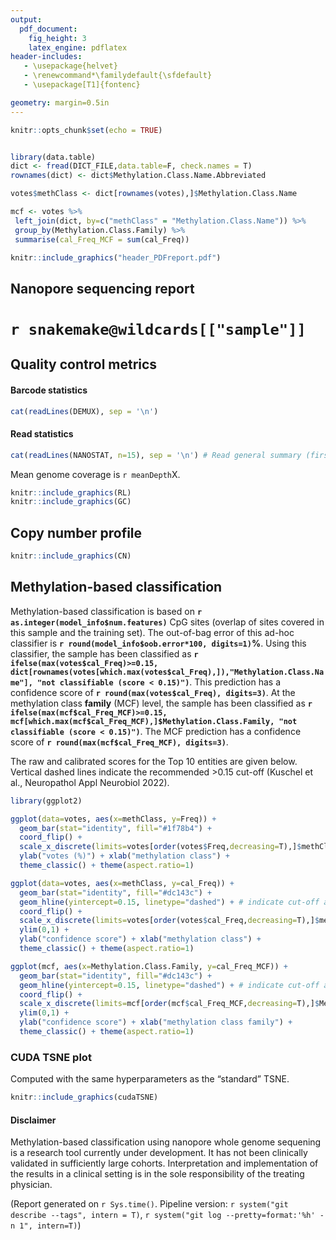 ```yaml
---
output:
  pdf_document:
    fig_height: 3
    latex_engine: pdflatex
header-includes:
   - \usepackage{helvet}
   - \renewcommand*\familydefault{\sfdefault}
   - \usepackage[T1]{fontenc}

geometry: margin=0.5in
---
```


```r

knitr::opts_chunk$set(echo = TRUE)


library(data.table)
dict <- fread(DICT_FILE,data.table=F, check.names = T)
rownames(dict) <- dict$Methylation.Class.Name.Abbreviated

votes$methClass <- dict[rownames(votes),]$Methylation.Class.Name

mcf <- votes %>%
 left_join(dict, by=c("methClass" = "Methylation.Class.Name")) %>%
 group_by(Methylation.Class.Family) %>%
 summarise(cal_Freq_MCF = sum(cal_Freq))
```

```r
knitr::include_graphics("header_PDFreport.pdf")
```


## Nanopore sequencing report

# `r snakemake@wildcards[["sample"]]`

## Quality control metrics

#### Barcode statistics

```r
cat(readLines(DEMUX), sep = '\n')
```

#### Read statistics

```r
cat(readLines(NANOSTAT, n=15), sep = '\n') # Read general summary (first 15 lines) of NanoStat statistics
```

Mean genome coverage is `r meanDepth`X.

```r
knitr::include_graphics(RL)
knitr::include_graphics(GC)
```

## Copy number profile

```r
knitr::include_graphics(CN)
```

## Methylation-based classification

Methylation-based classification is based on **`r as.integer(model_info$num.features)`** CpG sites (overlap of sites covered in this sample and the training set).
The out-of-bag error of this ad-hoc classifier is **`r round(model_info$oob.error*100, digits=1)`%**.
Using this classifier, the sample has been classified as **`r ifelse(max(votes$cal_Freq)>=0.15, dict[rownames(votes[which.max(votes$cal_Freq),]),"Methylation.Class.Name"], "not classifiable (score < 0.15)")`**.
This prediction has a confidence score of **`r round(max(votes$cal_Freq), digits=3)`**.
At the methylation class **family** (MCF) level, the sample has been classified as **`r ifelse(max(mcf$cal_Freq_MCF)>=0.15, mcf[which.max(mcf$cal_Freq_MCF),]$Methylation.Class.Family, "not classifiable (score < 0.15)")`**. The MCF prediction has a confidence score of **`r round(max(mcf$cal_Freq_MCF), digits=3)`**.

The raw and calibrated scores for the Top 10 entities are given below.
Vertical dashed lines indicate the recommended >0.15 cut-off (Kuschel et al., Neuropathol Appl Neurobiol 2022).

```r
library(ggplot2)

ggplot(data=votes, aes(x=methClass, y=Freq)) +
  geom_bar(stat="identity", fill="#1f78b4") +
  coord_flip() +
  scale_x_discrete(limits=votes[order(votes$Freq,decreasing=T),]$methClass[10:1]) +
  ylab("votes (%)") + xlab("methylation class") +
  theme_classic() + theme(aspect.ratio=1)
```

```r
ggplot(data=votes, aes(x=methClass, y=cal_Freq)) +
  geom_bar(stat="identity", fill="#dc143c") +
  geom_hline(yintercept=0.15, linetype="dashed") + # indicate cut-off as in Kuschel et al., NAN 2022
  coord_flip() +
  scale_x_discrete(limits=votes[order(votes$cal_Freq,decreasing=T),]$methClass[10:1]) +
  ylim(0,1) +
  ylab("confidence score") + xlab("methylation class") +
  theme_classic() + theme(aspect.ratio=1)
```

```r
ggplot(mcf, aes(x=Methylation.Class.Family, y=cal_Freq_MCF)) +
  geom_bar(stat="identity", fill="#dc143c") +
  geom_hline(yintercept=0.15, linetype="dashed") + # indicate cut-off as in Kuschel et al., NAN 2022
  coord_flip() +
  scale_x_discrete(limits=mcf[order(mcf$cal_Freq_MCF,decreasing=T),]$Methylation.Class.Family[10:1]) +
  ylim(0,1) +
  ylab("confidence score") + xlab("methylation class family") +
  theme_classic() + theme(aspect.ratio=1)
```

### CUDA TSNE plot

Computed with the same hyperparameters as the "standard" TSNE.

```r
knitr::include_graphics(cudaTSNE)
```

#### Disclaimer

Methylation-based classification using nanopore whole genome sequening is a research tool currently under development. It has not been clinically validated in sufficiently large cohorts. Interpretation and implementation of the results in a clinical setting is in the sole responsibility of the treating physician.



(Report generated on `r Sys.time()`. Pipeline version: `r system("git describe --tags", intern = T)`, `r system("git log --pretty=format:'%h' -n 1", intern=T)`)

